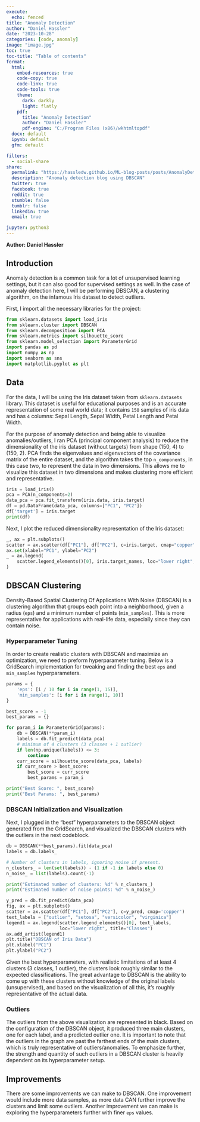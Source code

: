 ```yaml
---
execute:
  echo: fenced
title: "Anomaly Detection"
author: "Daniel Hassler"
date: "2023-10-28"
categories: [code, anomaly]
image: "image.jpg"
toc: true
toc-title: "Table of contents"
format:
  html:
    embed-resources: true
    code-copy: true
    code-link: true
    code-tools: true
    theme:
      dark: darkly
      light: flatly
    pdf:
      title: "Anomaly Detection"
      author: "Daniel Hassler"
      pdf-engine: "C:/Program Files (x86)/wkhtmltopdf"
  docx: default
  ipynb: default
  gfm: default

filters:
  - social-share
share:
  permalink: "https://hassledw.github.io/ML-blog-posts/posts/AnomalyDetectionBlog/"
  description: "Anomaly detection blog using DBSCAN"
  twitter: true
  facebook: true
  reddit: true
  stumble: false
  tumblr: false
  linkedin: true
  email: true

jupyter: python3
---
```

<!-- title: "Comparing Decision Tree and Random Forest Classifier Performance"
format:
  html:
    code-fold: true
jupyter: python3 -->
**Author: Daniel Hassler**

<link rel="stylesheet" type="text/css" href="./index.css">
<div class="social-icons">
  <a href="https://github.com/hassledw"><i class="fab fa-github"></i></a>
  <a href="https://www.linkedin.com/in/daniel-hassler-85027a21a/"><i class="fab fa-linkedin"></i></a>
  <!-- Add more social media links/icons as needed -->
</div>

## Introduction
Anomaly detection is a common task for a lot of unsupervised learning settings, but it can also good for supervised settings as well. In the case of anomaly detection here, I will be performing DBSCAN, a clustering algorithm, on the infamous Iris dataset to detect outliers.

First, I import all the necessary libraries for the project:
```python
from sklearn.datasets import load_iris
from sklearn.cluster import DBSCAN
from sklearn.decomposition import PCA
from sklearn.metrics import silhouette_score
from sklearn.model_selection import ParameterGrid
import pandas as pd
import numpy as np
import seaborn as sns
import matplotlib.pyplot as plt
```

## Data
For the data, I will be using the Iris dataset taken from `sklearn.datasets` library. This dataset is useful for educational purposes and is an accurate representation of some real world data; it contains `150` samples of iris data and has `4` columns: Sepal Length, Sepal Width, Petal Length and Petal Width.

For the purpose of anomaly detection and being able to visualize anomalies/outliers, I ran PCA (principal component analysis) to reduce the dimensionality of the iris dataset (without targets) from shape (150, 4) to (150, 2). PCA finds the eigenvalues and eigenvectors of the covariance matrix of the entire dataset, and the algorithm takes the top `n_components`, in this case two, to represent the data in two dimensions. This allows me to visualize this dataset in two dimensions and makes clustering more efficient and representative.

```python
iris = load_iris()
pca = PCA(n_components=2)
data_pca = pca.fit_transform(iris.data, iris.target)
df = pd.DataFrame(data_pca, columns=["PC1", "PC2"])
df['target'] = iris.target
print(df)
```

Next, I plot the reduced dimensionality representation of the Iris dataset:
```python
_, ax = plt.subplots()
scatter = ax.scatter(df["PC1"], df["PC2"], c=iris.target, cmap="copper")
ax.set(xlabel="PC1", ylabel="PC2")
_ = ax.legend(
    scatter.legend_elements()[0], iris.target_names, loc="lower right", title="Classes"
)
```

## DBSCAN Clustering
Density-Based Spatial Clustering Of Applications With Noise (DBSCAN) is a clustering algorithm that groups each point into a neighborhood, given a radius (`eps`) and a minimum number of points (`min_samples`). This is more representative for applications with real-life data, especially since they can contain noise.

### Hyperparameter Tuning
In order to create realistic clusters with DBSCAN and maximize an optimization, we need to preform hyperparameter tuning. Below is a GridSearch implementation for tweaking and finding the best `eps` and `min_samples` hyperparameters. 

```python
params = {
    'eps': [i / 10 for i in range(1, 15)],
    'min_samples': [i for i in range(1, 10)]
}

best_score = -1
best_params = {}

for param_i in ParameterGrid(params):
    db = DBSCAN(**param_i)
    labels = db.fit_predict(data_pca)
    # minimum of 4 clusters (3 classes + 1 outlier)
    if len(np.unique(labels)) <= 3:
        continue
    curr_score = silhouette_score(data_pca, labels)
    if curr_score > best_score:
        best_score = curr_score
        best_params = param_i

print("Best Score: ", best_score)
print("Best Params: ", best_params)
```

### DBSCAN Initialization and Visualization
Next, I plugged in the "best" hyperparameters to the DBSCAN object generated from the GridSearch, and visualized the DBSCAN clusters with the outliers in the next codeblock.
```python
db = DBSCAN(**best_params).fit(data_pca)
labels = db.labels_

# Number of clusters in labels, ignoring noise if present.
n_clusters_ = len(set(labels)) - (1 if -1 in labels else 0)
n_noise_ = list(labels).count(-1)

print("Estimated number of clusters: %d" % n_clusters_)
print("Estimated number of noise points: %d" % n_noise_)
```

```python
y_pred = db.fit_predict(data_pca)
fig, ax = plt.subplots()
scatter = ax.scatter(df["PC1"], df["PC2"], c=y_pred, cmap='copper')
text_labels = ["outlier", "setosa", "versicolor", "virginica"]
legend1 = ax.legend(scatter.legend_elements()[0], text_labels,
                    loc="lower right", title="Classes")
ax.add_artist(legend1)
plt.title("DBSCAN of Iris Data")
plt.xlabel("PC1")
plt.ylabel("PC2")

```

Given the best hyperparameters, with realistic limitations of at least 4 clusters (3 classes, 1 outlier), the clusters look roughly similar to the expected classifications. The great advantage to DBSCAN is the ability to come up with these clusters without knowledge of the original labels (unsupervised), and based on the visualization of all this, it's roughly representative of the actual data.

### Outliers
The outliers from the above visualization are represented in black. Based on the configuration of the DBSCAN object, it produced three main clusters, one for each label, and a predicted outlier one. It is important to note that the outliers in the graph are past the farthest ends of the main clusters, which is truly representative of outliers/anomalies. To emphasize further, the strength and quantity of such outliers in a DBSCAN cluster is heavily dependent on its hyperparameter setup.

## Improvements
There are some improvements we can make to DBSCAN. One improvement would include more data samples, as more data CAN further improve the clusters and limit some outliers. Another improvement we can make is exploring the hyperparameters further with finer `eps` values.
